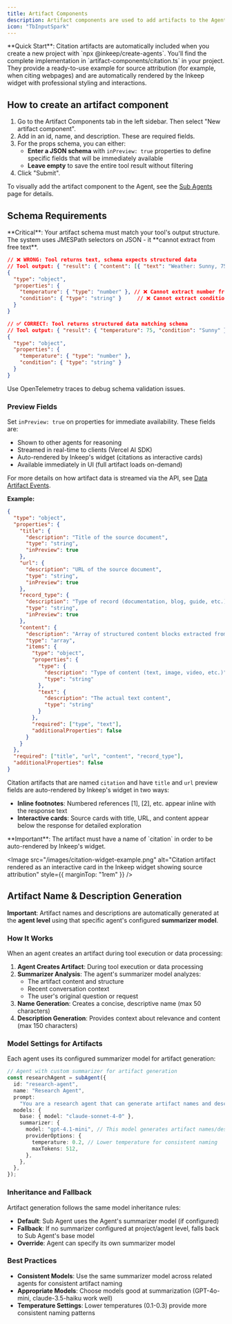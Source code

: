 ```yaml
---
title: Artifact Components
description: Artifact components are used to add artifacts to the Agent.
icon: "TbInputSpark"
---
```


<Snippet file="multi-agent-framework/artifacts.mdx" />

<Callout>
  **Quick Start**: Citation artifacts are automatically included when you create
  a new project with `npx @inkeep/create-agents`. You'll find the complete
  implementation in `artifact-components/citation.ts` in your project. They
  provide a ready-to-use example for source attribution (for example, when
  citing webpages) and are automatically rendered by the Inkeep widget with
  professional styling and interactions.
</Callout>

## How to create an artifact component

1. Go to the Artifact Components tab in the left sidebar. Then select "New artifact component".
2. Add in an id, name, and description. These are required fields.
3. For the props schema, you can either:
   - **Enter a JSON schema** with `inPreview: true` properties to define specific fields that will be immediately available
   - **Leave empty** to save the entire tool result without filtering
4. Click "Submit".

To visually add the artifact component to the Agent, see the [Sub Agents](/visual-builder/sub-agents#adding-artifact-components) page for details.

## Schema Requirements

<Callout type="warning">
  **Critical**: Your artifact schema must match your tool's output structure.
  The system uses JMESPath selectors on JSON - it **cannot extract from free
  text**.
</Callout>

```json
// ❌ WRONG: Tool returns text, schema expects structured data
// Tool output: { "result": { "content": [{ "text": "Weather: Sunny, 75°F" }] } }
{
  "type": "object",
  "properties": {
    "temperature": { "type": "number" }, // ❌ Cannot extract number from text
    "condition": { "type": "string" }     // ❌ Cannot extract condition from text
  }
}

// ✅ CORRECT: Tool returns structured data matching schema
// Tool output: { "result": { "temperature": 75, "condition": "Sunny" } }
{
  "type": "object",
  "properties": {
    "temperature": { "type": "number" },
    "condition": { "type": "string" }
  }
}
```

Use OpenTelemetry traces to debug schema validation issues.

### Preview Fields

Set `inPreview: true` on properties for immediate availability. These fields are:

- Shown to other agents for reasoning
- Streamed in real-time to clients (Vercel AI SDK)
- Auto-rendered by Inkeep's widget (citations as interactive cards)
- Available immediately in UI (full artifact loads on-demand)

For more details on how artifact data is streamed via the API, see [Data Artifact Events](/talk-to-your-agents/api#data-artifact-events).

**Example:**

```json
{
  "type": "object",
  "properties": {
    "title": {
      "description": "Title of the source document",
      "type": "string",
      "inPreview": true
    },
    "url": {
      "description": "URL of the source document",
      "type": "string",
      "inPreview": true
    },
    "record_type": {
      "description": "Type of record (documentation, blog, guide, etc.)",
      "type": "string",
      "inPreview": true
    },
    "content": {
      "description": "Array of structured content blocks extracted from the document",
      "type": "array",
      "items": {
        "type": "object",
        "properties": {
          "type": {
            "description": "Type of content (text, image, video, etc.)",
            "type": "string"
          },
          "text": {
            "description": "The actual text content",
            "type": "string"
          }
        },
        "required": ["type", "text"],
        "additionalProperties": false
      }
    }
  },
  "required": ["title", "url", "content", "record_type"],
  "additionalProperties": false
}
```

Citation artifacts that are named `citation` and have `title` and `url` preview fields are auto-rendered by Inkeep's widget in two ways:

- **Inline footnotes**: Numbered references [1], [2], etc. appear inline with the response text
- **Interactive cards**: Source cards with title, URL, and content appear below the response for detailed exploration

<Callout>
  **Important**: The artifact must have a name of `citation` in order to be
  auto-rendered by Inkeep's widget.
</Callout>

<Image
  src="/images/citation-widget-example.png"
  alt="Citation artifact rendered as an interactive card in the Inkeep widget showing source attribution"
  style={{ marginTop: "1rem" }}
/>

## Artifact Name & Description Generation

**Important**: Artifact names and descriptions are automatically generated at the **agent level** using that specific agent's configured **summarizer model**.

### How It Works

When an agent creates an artifact during tool execution or data processing:

1. **Agent Creates Artifact**: During tool execution or data processing
2. **Summarizer Analysis**: The agent's summarizer model analyzes:
   - The artifact content and structure
   - Recent conversation context
   - The user's original question or request
3. **Name Generation**: Creates a concise, descriptive name (max 50 characters)
4. **Description Generation**: Provides context about relevance and content (max 150 characters)

### Model Settings for Artifacts

Each agent uses its configured summarizer model for artifact generation:

```typescript
// Agent with custom summarizer for artifact generation
const researchAgent = subAgent({
  id: "research-agent",
  name: "Research Agent",
  prompt:
    "You are a research agent that can generate artifact names and descriptions",
  models: {
    base: { model: "claude-sonnet-4-0" },
    summarizer: {
      model: "gpt-4.1-mini", // This model generates artifact names/descriptions
      providerOptions: {
        temperature: 0.2, // Lower temperature for consistent naming
        maxTokens: 512,
      },
    },
  },
});
```

### Inheritance and Fallback

Artifact generation follows the same model inheritance rules:

- **Default**: Sub Agent uses the Agent's summarizer model (if configured)
- **Fallback**: If no summarizer configured at project/agent level, falls back to Sub Agent's base model
- **Override**: Agent can specify its own summarizer model

### Best Practices

- **Consistent Models**: Use the same summarizer model across related agents for consistent artifact naming
- **Appropriate Models**: Choose models good at summarization (GPT-4o-mini, claude-3.5-haiku work well)
- **Temperature Settings**: Lower temperatures (0.1-0.3) provide more consistent naming patterns
